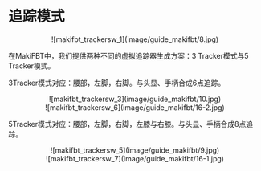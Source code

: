 # 追踪模式

<center>![makifbt_trackersw_1](image/guide_makifbt/8.jpg)</center>

在MakiFBT中，我们提供两种不同的虚拟追踪器生成方案：3 Tracker模式与5 Tracker模式。

3Tracker模式对应：腰部，左脚，右脚。与头显、手柄合成6点追踪。

<center>![makifbt_trackersw_3](image/guide_makifbt/10.jpg)</center>

<center>![makifbt_trackersw_6](image/guide_makifbt/16-2.jpg)</center>

5Tracker模式对应：腰部，左脚，右脚，左膝与右膝。与头显、手柄合成8点追踪。

<center>![makifbt_trackersw_5](image/guide_makifbt/9.jpg)</center>

<center>![makifbt_trackersw_7](image/guide_makifbt/16-1.jpg)</center>